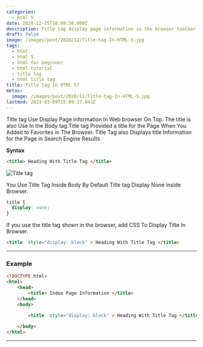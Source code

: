 ```yaml
---
categories:
  - html 5
date: 2020-12-25T10:09:58.000Z
description: Title tag display page information in the browser toolbar.
draft: false
image: /images/post/2020/12/Title-tag-In-HTML-5.jpg
tags:
  - html
  - html 5
  - html for beginner
  - html tutorial
  - title tag
  - html title tag
title: Title tag In HTML 5?
metas:
  image: /images/post/2020/12/Title-tag-In-HTML-5.jpg
lastmod: 2023-03-09T15:09:37.943Z
---
```


Title tag Use Display Page Information In Web browser On Top. The title is also
Use In the Body tag.Title tag Provided a title for the Page When You Added to
Favorites in The Browser. Title Tag also Displays title Information for the Page
in Search Engine Results

**Syntax**

```html
<title> Heading With Title Tag </title>
```

![Title tag](/images/post/2020/12/title-tag.png "Title tag")

You Use Title Tag Inside Body By Default Title tag Display None inside Browser.

```css
title {
  display: none;
}
```

If you use the title tag shown in the browser, add CSS To Display Title In
Browser.

```html
<title  style="display: block" > Heading With Title Tag </title>
```

---

### Example

```html
<!DOCTYPE html>
<html>
	<head>
		<title> Index Page Information </title>
	</head>
	<body>
	
		<title  style="display: block" > Heading With Title Tag </title>

	</body>
</html>
```

---
